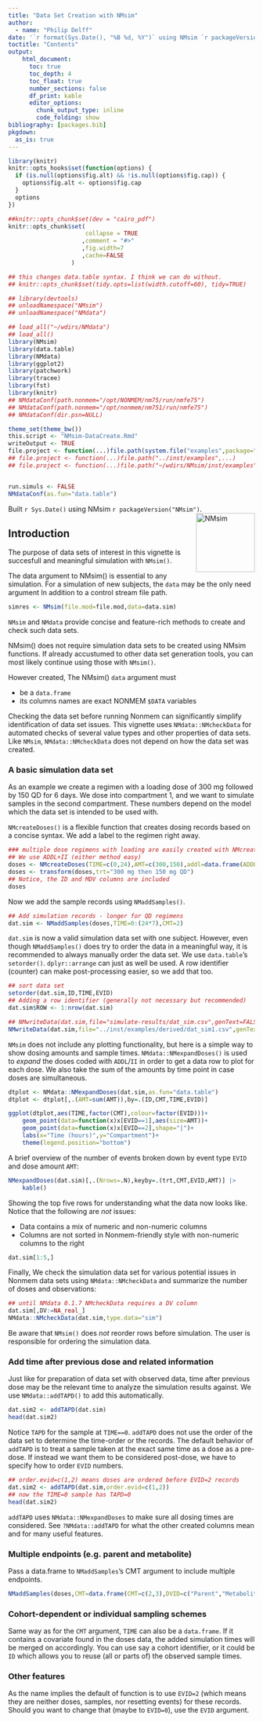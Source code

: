 ```yaml
---
title: "Data Set Creation with NMsim"
author: 
  - name: "Philip Delff"
date: '`r format(Sys.Date(), "%B %d, %Y")` using NMsim `r packageVersion("NMsim")`'
toctitle: "Contents"
output:
    html_document:
      toc: true
      toc_depth: 4
      toc_float: true
      number_sections: false
      df_print: kable
      editor_options:
        chunk_output_type: inline
        code_folding: show
bibliography: [packages.bib]
pkgdown:
  as_is: true
---
```


```r
library(knitr)
knitr::opts_hooks$set(function(options) {
  if (is.null(options$fig.alt) && !is.null(options$fig.cap)) {
    options$fig.alt <- options$fig.cap
  }
  options
})

##knitr::opts_chunk$set(dev = "cairo_pdf")
knitr::opts_chunk$set(
                      collapse = TRUE
                     ,comment = "#>"
                     ,fig.width=7
                     ,cache=FALSE
                  )

## this changes data.table syntax. I think we can do without.
## knitr::opts_chunk$set(tidy.opts=list(width.cutoff=60), tidy=TRUE)
```

```r
## library(devtools)
## unloadNamespace("NMsim")
## unloadNamespace("NMdata")

## load_all("~/wdirs/NMdata")
## load_all()
library(NMsim)
library(data.table)
library(NMdata)
library(ggplot2)
library(patchwork)
library(tracee)
library(fst)
library(knitr)
## NMdataConf(path.nonmem="/opt/NONMEM/nm75/run/nmfe75")
## NMdataConf(path.nonmem="/opt/nonmem/nm751/run/nmfe75")
## NMdataConf(dir.psn=NULL)

theme_set(theme_bw())
this.script <- "NMsim-DataCreate.Rmd"
writeOutput <- TRUE
file.project <- function(...)file.path(system.file("examples",package="NMsim"),...)
## file.project <- function(...)file.path("../inst/examples",...)
## file.project <- function(...)file.path("~/wdirs/NMsim/inst/examples",...)


run.simuls <- FALSE
NMdataConf(as.fun="data.table")
```

Built `r Sys.Date()` using NMsim `r packageVersion("NMsim")`.
<img src='../man/figures/NMsimlogo240.png' align="right" height="120" alt="NMsim" />

## Introduction

The purpose of data sets of interest in this vignette is succesfull
and meaningful simulation with `NMsim()`.

The data argument to NMsim() is essential to any simulation. For a
simulation of new subjects, the `data` may be the only need argument
In addition to a control stream file path.

```r
simres <- NMsim(file.mod=file.mod,data=data.sim)
```

`NMsim` and `NMdata` provide concise and feature-rich methods to
create and check such data sets.

NMsim() does not require simulation data sets to be created using
NMsim functions. If already accustumed to other data set generation
tools, you can most likely continue using those with `NMsim()`.


However created, The NMsim() `data` argument must

* be a `data.frame` 
* its columns names are exact NONMEM `$DATA` variables 

Checking the data set before running Nonmem can significantly simplify identification of data set issues. This vignette uses `NMdata::NMcheckData` for automated checks of several value types and other properties of data sets. Like `NMsim`, `NMdata::NMcheckData` does not depend on how the data set was created. 


### A basic simulation data set


As an example we
create a regimen with a loading dose of 300 mg followed by 150 QD for
6 days. We dose into compartment 1, and we want to simulate samples in the second compartment. These numbers depend on the model which the data set is intended to be used with.

`NMcreateDoses()` is a flexible function that creates dosing records based on a concise syntax. We add a label to the regimen right away.

```r
### multiple dose regimens with loading are easily created with NMcreateDoses too
## We use ADDL+II (either method easy)
doses <- NMcreateDoses(TIME=c(0,24),AMT=c(300,150),addl=data.frame(ADDL=c(0,5),II=c(0,24)),CMT=1)
doses <- transform(doses,trt="300 mg then 150 mg QD")
## Notice, the ID and MDV columns are included
doses
```

Now we add the sample records using `NMaddSamples()`. 

```r
## Add simulation records - longer for QD regimens
dat.sim <- NMaddSamples(doses,TIME=0:(24*7),CMT=2)
```

`dat.sim` is now a valid simulation data set with one subject. However, even though `NMaddSamples()` does try to order the data in a meaningful way, it is recommended to always manually order the data set. We use `data.table`'s `setorder()`. `dplyr::arrange` can just as well be used. A row identifier (counter) can make post-processing easier, so we add that too.

```r
## sort data set 
setorder(dat.sim,ID,TIME,EVID)
## Adding a row identifier (generally not necessary but recommended)
dat.sim$ROW <- 1:nrow(dat.sim)
```


```r
## NMwriteData(dat.sim,file="simulate-results/dat_sim.csv",genText=FALSE)
NMwriteData(dat.sim,file="../inst/examples/derived/dat_sim1.csv",genText=FALSE)
```

`NMsim` does not include any plotting functionality, but here is a simple way to show dosing amounts and sample times. `NMdata::NMexpandDoses()` is used to _expand_ the doses coded with `ADDL`/`II` in order to get a data row to plot for each dose. We also take the sum of the amounts by time point in case doses are simultaneous. 

```r
dtplot <- NMdata::NMexpandDoses(dat.sim,as.fun="data.table")
dtplot <- dtplot[,.(AMT=sum(AMT)),by=.(ID,CMT,TIME,EVID)]

ggplot(dtplot,aes(TIME,factor(CMT),colour=factor(EVID)))+
    geom_point(data=function(x)x[EVID==1],aes(size=AMT))+
    geom_point(data=function(x)x[EVID==2],shape="|")+
    labs(x="Time (hours)",y="Compartment")+
    theme(legend.position="bottom")

```


A brief overview of the number of events broken down by event type `EVID` and dose amount `AMT`:

```r
NMexpandDoses(dat.sim)[,.(Nrows=.N),keyby=.(trt,CMT,EVID,AMT)] |>
    kable()
```

Showing the top five rows for understanding what the data now looks like. Notice that the following are _not_ issues:

- Data contains a mix of numeric and non-numeric columns
- Columns are not sorted in Nonmem-friendly style with non-numeric columns to the right



```r
dat.sim[1:5,]
```


Finally, We check the simulation data set for various potential issues in
Nonmem data sets using `NMdata::NMcheckData` and summarize the number
of doses and observations:

```r
## until NMdata 0.1.7 NMcheckData requires a DV column
dat.sim[,DV:=NA_real_]
NMdata::NMcheckData(dat.sim,type.data="sim")
```

Be aware that `NMsim()` does _not_ reorder rows before simulation. The user is responsible for ordering the simulation data. 

### Add time after previous dose and related information

Just like for preparation of data set with observed data, time after previous dose may be the relevant time to analyze the simulation results against. We use `NMdata::addTAPD()` to add this automatically.

```r
dat.sim2 <- addTAPD(dat.sim)
head(dat.sim2)
```

 Notice `TAPD` for the sample at `TIME==0`.
`addTAPD` does not use the order of the data set to determine the time-order or the records. The default behavior of `addTAPD` is to treat a sample taken at the exact same time as a dose as a pre-dose. If instead we want them to be considered post-dose, we have to specify how to order `EVID` numbers.

```r
## order.evid=c(1,2) means doses are ordered before EVID=2 records
dat.sim2 <- addTAPD(dat.sim,order.evid=c(1,2))
## now the TIME=0 sample has TAPD=0
head(dat.sim2)
```

`addTAPD` uses `NMdata::NMexpandDoses` to make sure all dosing times are considered. See `?NMdata::addTAPD` for what the other created columns mean and for many useful features.

### Multiple endpoints (e.g. parent and metabolite)

Pass a data.frame to `NMaddSamples`'s CMT argument to include multiple endpoints. 

```r
NMaddSamples(doses,CMT=data.frame(CMT=c(2,3),DVID=c("Parent","Metabolite")),TIME=1:2)
```


### Cohort-dependent or individual sampling schemes
Same way as for the `CMT` argument, `TIME` can also be a `data.frame`. If it contains a covariate found in the doses data, the added simulation times will be merged on accordingly. You can use say a cohort identifier, or it could be `ID` which allows you to reuse (all or parts of) the observed sample times.

### Other features
As the name implies the default of function is to use `EVID=2` (which means they are neither doses, samples, nor resetting events) for these records. Should you want to change that (maybe to `EVID=0`), use the `EVID` argument.
